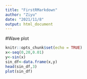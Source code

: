```yaml
---
title: "FirstRMarkdown"
author: "Ziyu"
date: "2021/11/8"
output: html_document
---
```

#Wave plot

```r
knitr::opts_chunk$set(echo = TRUE)
x<-seq(0,20,0.01)
y<-sin(x)
sin_df<-data.frame(x,y)
head(sin_df,3)
plot(sin_df)
```
